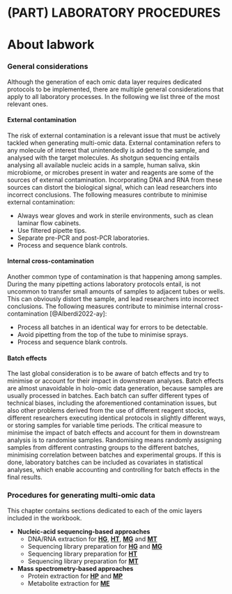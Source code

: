 # (PART) LABORATORY PROCEDURES {-}
# About labwork {#about-labwork}

### General considerations {- #laboratory-general-considerations}

Although the generation of each omic data layer requires dedicated protocols to be implemented, there are multiple general considerations that apply to all laboratory processes. In the following we list three of the most relevant ones.

#### External contamination {- #external-contamination}

The risk of external contamination is a relevant issue that must be actively tackled when generating multi-omic data. External contamination refers to any molecule of interest that unintendedly is added to the sample, and analysed with the target molecules. As shotgun sequencing entails analysing all available nucleic acids in a sample, human saliva, skin microbiome, or microbes present in water and reagents are some of the sources of external contamination. Incorporating DNA and RNA from these sources can distort the biological signal, which can lead researchers into incorrect conclusions. The following measures contribute to minimise external contamination:

* Always wear gloves and work in sterile environments, such as clean laminar flow cabinets.
* Use filtered pipette tips.
* Separate pre-PCR and post-PCR laboratories.
* Process and sequence blank controls.

#### Internal cross-contamination {- #internal-cross-contamination}

Another common type of contamination is that happening among samples. During the many pipetting actions laboratory protocols entail, is not uncommon to transfer small amounts of samples to adjacent tubes or wells. This can obviously distort the sample, and lead researchers into incorrect conclusions. The following measures contribute to minimise internal cross-contamination [@Alberdi2022-ay]:

* Process all batches in an identical way for errors to be detectable.
* Avoid pipetting from the top of the tube to minimise sprays.
* Process and sequence blank controls.

#### Batch effects {- #batch-effects}

The last global consideration is to be aware of batch effects and try to minimise or account for their impact in downstream analyses. Batch effects are almost unavoidable in holo-omic data generation, because samples are usually processed in batches. Each batch can suffer different types of technical biases, including the aforementioned contamination issues, but also other problems derived from the use of different reagent stocks, different researchers executing identical protocols in slightly different ways, or storing samples for variable time periods. The critical measure to minimise the impact of batch effects and account for them in downstream analysis is to randomise samples. Randomising means randomly assigning samples from different contrasting groups to the different batches, minimising correlation between batches and experimental groups. If this is done, laboratory batches can be included as covariates in statistical analyses, which enable accounting and controlling for batch effects in the final results.

### Procedures for generating multi-omic data {- #laboratory-procedures}

This chapter contains sections dedicated to each of the omic layers included in the workbook.

* **Nucleic-acid sequencing-based approaches**
    * DNA/RNA extraction for **[HG](#host-genomics)**, **[HT](#host-transcriptomics)**, **[MG](#microbial-metagenomics)** and **[MT](#microbial-metatranscriptomics)**
    * Sequencing library preparation for **[HG](#host-genomics)** and **[MG](#microbial-metagenomics)**
    * Sequencing library preparation for **[HT](#host-transcriptomics)**
    * Sequencing library preparation for **[MT](#microbial-metatranscriptomics)**
* **Mass spectrometry-based approaches**
    * Protein extraction for **[HP](#host-proteomics)** and **[MP](#microbial-metaproteomics)**
    * Metabolite extraction for **[ME](#meta-metabolomics)**
